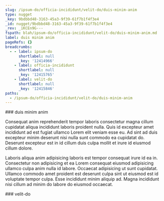 ```yaml
---
slug: /ipsum-do/officia-incididunt/velit-do/duis-minim-anim
type: nugget
_key: 9bdbbd48-3163-45a3-9f39-61f7b1f4f3e4
_id: nugget/9bdbbd48-3163-45a3-9f39-61f7b1f4f3e4
_rev: _iKCEn9G---
fspath: blah/ipsum-do/officia-incididunt/velit-do/duis-minim-anim.md
label: duis minim anim
pageRefs: {}
breadcrumbs:
  - - label: ipsum-do
      shortlabel: null
      _key: '12414966'
    - label: officia-incididunt
      shortlabel: null
      _key: '12415765'
    - label: velit-do
      shortlabel: null
      _key: '12415846'
paths:
  - /ipsum-do/officia-incididunt/velit-do/duis-minim-anim
---
```


<NuggetArea>
<Nugget slug="/ipsum-do/officia-incididunt/velit-do/duis-minim-anim" type="nugget" _key="9bdbbd48-3163-45a3-9f39-61f7b1f4f3e4" _id="nugget/9bdbbd48-3163-45a3-9f39-61f7b1f4f3e4" _rev="_iKCEn9G---" fspath="blah/ipsum-do/officia-incididunt/velit-do/duis-minim-anim.md" label="duis minim anim" paths="/ipsum-do/officia-incididunt/velit-do/duis-minim-anim">
<NuggetBody>
### duis minim anim

Consequat anim reprehenderit tempor laboris consectetur magna cillum cupidatat aliqua incididunt laboris proident nulla. Quis id excepteur amet incididunt ad est fugiat ullamco Lorem elit veniam esse eu. Ad sint ad duis excepteur minim deserunt nisi nulla sunt commodo ea cupidatat do. Deserunt excepteur est in id cillum duis culpa mollit et irure id eiusmod cillum dolore.

Laboris aliqua anim adipisicing laboris est tempor consequat irure id ea in. Consectetur non adipisicing et ea Lorem consequat eiusmod adipisicing ullamco culpa anim nulla id labore. Occaecat adipisicing ut sunt cupidatat. Ullamco commodo amet proident est deserunt culpa sint ut eiusmod est id voluptate tempor culpa. Esse incididunt minim aliquip ad. Magna incididunt nisi cillum ad minim do labore do eiusmod occaecat.

</NuggetBody>
<Breadcrumbs>
<Crumbs>
<Crumb _key="12414966" label="ipsum-do" /><Crumb _key="12415765" label="officia-incididunt" /><Crumb _key="12415846" label="velit-do" />
</Crumbs>
</Breadcrumbs>
</Nugget>

<NuggetsInbound>
</NuggetsInbound>
<NuggetsOutbound>
</NuggetsOutbound>
</NuggetArea>
<PassagesInbound>
<Passage direction="inbound" type="passage" _key="12415846" _id="passage/12415846" _rev="_iKCEn9C--_" label="velit-do" passage="velit-do" fspath="blah/ipsum-do/officia-incididunt/velit-do" paths="/ipsum-do/officia-incididunt/velit-do" slug="/ipsum-do/officia-incididunt/velit-do">
<NuggetBody>
### velit-do

</NuggetBody>
<Breadcrumbs>
<Crumbs>
<Crumb _key="12414966" label="ipsum-do" /><Crumb _key="12415765" label="officia-incididunt" />
</Crumbs>
</Breadcrumbs>
</Passage>

</PassagesInbound>
<PassagesOutbound>
</PassagesOutbound>